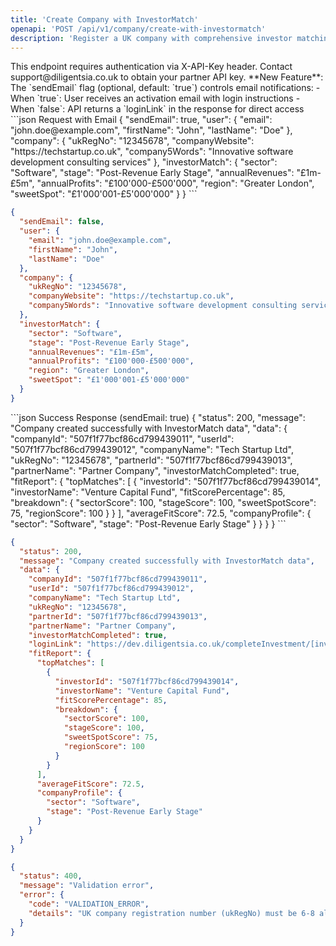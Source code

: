 ```yaml
---
title: 'Create Company with InvestorMatch'
openapi: 'POST /api/v1/company/create-with-investormatch'
description: 'Register a UK company with comprehensive investor matching data'
---
```


<Note>
  This endpoint requires authentication via X-API-Key header. Contact support@diligentsia.co.uk to obtain your partner API key.
</Note>

<Info>
  **New Feature**: The `sendEmail` flag (optional, default: `true`) controls email notifications:
  - When `true`: User receives an activation email with login instructions
  - When `false`: API returns a `loginLink` in the response for direct access
</Info>

<RequestExample>
```json Request with Email
{
  "sendEmail": true,
  "user": {
    "email": "john.doe@example.com",
    "firstName": "John",
    "lastName": "Doe"
  },
  "company": {
    "ukRegNo": "12345678",
    "companyWebsite": "https://techstartup.co.uk",
    "company5Words": "Innovative software development consulting services"
  },
  "investorMatch": {
    "sector": "Software",
    "stage": "Post-Revenue Early Stage",
    "annualRevenues": "£1m-£5m",
    "annualProfits": "£100'000-£500'000",
    "region": "Greater London",
    "sweetSpot": "£1'000'001-£5'000'000"
  }
}
```

```json Request without Email
{
  "sendEmail": false,
  "user": {
    "email": "john.doe@example.com",
    "firstName": "John",
    "lastName": "Doe"
  },
  "company": {
    "ukRegNo": "12345678",
    "companyWebsite": "https://techstartup.co.uk",
    "company5Words": "Innovative software development consulting services"
  },
  "investorMatch": {
    "sector": "Software",
    "stage": "Post-Revenue Early Stage",
    "annualRevenues": "£1m-£5m",
    "annualProfits": "£100'000-£500'000",
    "region": "Greater London",
    "sweetSpot": "£1'000'001-£5'000'000"
  }
}
```
</RequestExample>

<ResponseExample>
```json Success Response (sendEmail: true)
{
  "status": 200,
  "message": "Company created successfully with InvestorMatch data",
  "data": {
    "companyId": "507f1f77bcf86cd799439011",
    "userId": "507f1f77bcf86cd799439012",
    "companyName": "Tech Startup Ltd",
    "ukRegNo": "12345678",
    "partnerId": "507f1f77bcf86cd799439013",
    "partnerName": "Partner Company",
    "investorMatchCompleted": true,
    "fitReport": {
      "topMatches": [
        {
          "investorId": "507f1f77bcf86cd799439014",
          "investorName": "Venture Capital Fund",
          "fitScorePercentage": 85,
          "breakdown": {
            "sectorScore": 100,
            "stageScore": 100,
            "sweetSpotScore": 75,
            "regionScore": 100
          }
        }
      ],
      "averageFitScore": 72.5,
      "companyProfile": {
        "sector": "Software",
        "stage": "Post-Revenue Early Stage"
      }
    }
  }
}
```

```json Success Response (sendEmail: false)
{
  "status": 200,
  "message": "Company created successfully with InvestorMatch data",
  "data": {
    "companyId": "507f1f77bcf86cd799439011",
    "userId": "507f1f77bcf86cd799439012",
    "companyName": "Tech Startup Ltd",
    "ukRegNo": "12345678",
    "partnerId": "507f1f77bcf86cd799439013",
    "partnerName": "Partner Company",
    "investorMatchCompleted": true,
    "loginLink": "https://dev.diligentsia.co.uk/completeInvestment/[investmentId]?companyId=[companyId]&cName=[companyName]&token=[authToken]&userId=[userId]",
    "fitReport": {
      "topMatches": [
        {
          "investorId": "507f1f77bcf86cd799439014",
          "investorName": "Venture Capital Fund",
          "fitScorePercentage": 85,
          "breakdown": {
            "sectorScore": 100,
            "stageScore": 100,
            "sweetSpotScore": 75,
            "regionScore": 100
          }
        }
      ],
      "averageFitScore": 72.5,
      "companyProfile": {
        "sector": "Software",
        "stage": "Post-Revenue Early Stage"
      }
    }
  }
}
```

```json Error Response
{
  "status": 400,
  "message": "Validation error",
  "error": {
    "code": "VALIDATION_ERROR",
    "details": "UK company registration number (ukRegNo) must be 6-8 alphanumeric characters"
  }
}
```
</ResponseExample>